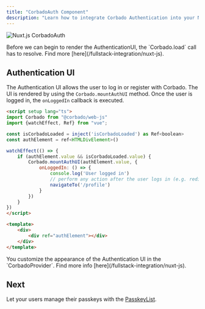 ```yaml
---
title: "CorbadoAuth Component"
description: "Learn how to integrate Corbado Authentication into your Nuxt.js application."
---
```



![Nuxt.js CorbadoAuth](/images/frontend-integration/ui-components/corbado-auth/corbadoauth-component-dark.webp)

<Warning>
    Before we can begin to render the AuthenticationUI, the `Corbado.load` call has to resolve.
    Find more [here](/fullstack-integration/nuxt-js).
</Warning>

## Authentication UI

The Authentication UI allows the user to log in or register with Corbado.
The UI is rendered by using the `Corbado.mountAuthUI` method.
Once the user is logged in, the `onLoggedIn` callback is executed.

```html pages/index.vue
<script setup lang="ts">
import Corbado from "@corbado/web-js"
import {watchEffect, Ref} from "vue";

const isCorbadoLoaded = inject('isCorbadoLoaded') as Ref<boolean>
const authElement = ref<HTMLDivElement>()

watchEffect(() => {
    if (authElement.value && isCorbadoLoaded.value) {
        Corbado.mountAuthUI(authElement.value, {
            onLoggedIn: () => {
                console.log('User logged in')
                // perform any action after the user logs in (e.g. redirect to another page)
                navigateTo('/profile')
            }
        })
    }
})
</script>

<template>
    <div>
        <div ref="authElement"></div>
    </div>
</template>
```

<Note>
    You customize the appearance of the Authentication UI in the `CorbadoProvider`.
    Find more info [here](/fullstack-integration/nuxt-js).
</Note>

<StylingTranslationCards />

## Next

Let your users manage their passkeys with the [PasskeyList](/fullstack-integration/nuxt-js/passkeylist).